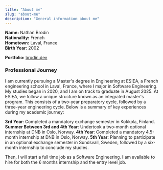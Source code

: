```yaml
---
title: "About me"
slug: "about-me"
description: "General information about me"
---
```


**Name:** Nathan Brodin  
**Nationality:** French  
**Hometown:** Laval, France  
**Birth Year:** 2002

**Portfolio:** [brodin.dev](https://brodin.dev)

### Professional Journey

I am currently pursuing a Master's degree in Engineering at ESIEA, a French engineering school in Laval, France, where I major in Software Engineering. My studies began in 2020, and I am on track to graduate in August 2025.
At ESIEA, we follow a unique structure known as an integrated master's program. This consists of a two-year preparatory cycle, followed by a three-year engineering cycle. Below is a summary of key experiences during my academic journey:

**3rd Year**: Completed a mandatory exchange semester in Kokkola, Finland.
**Summer Between 3rd and 4th Year**: Undertook a two-month optional internship at DNB in Oslo, Norway.
**4th Year**: Completed a mandatory 4.5-month internship at DNB in Oslo, Norway.
**5th Year**: Planning to participate in an optional exchange semester in Sundsvall, Sweden, followed by a six-month internship to conclude my studies.

Then, I will start a full time job as a Software Engineering.
I am available to hire for both the 6 months internship and the entry level job.
